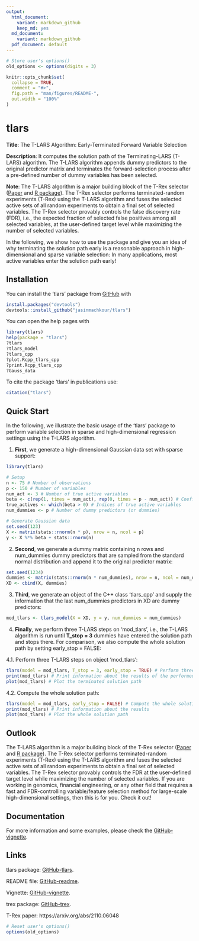 ```yaml
---
output:
  html_document:
    variant: markdown_github
    keep_md: yes
  md_document:
    variant: markdown_github
  pdf_document: default
---
```


<!-- README.md is generated from README.Rmd. Please edit that file -->

```r
# Store user's options()
old_options <- options(digits = 3)

knitr::opts_chunk$set(
  collapse = TRUE,
  comment = "#>",
  fig.path = "man/figures/README-",
  out.width = "100%"
)
```

# tlars
**Title**: The T-LARS Algorithm: Early-Terminated Forward Variable Selection

**Description**: It computes the solution path of the Terminating-LARS (T-LARS) algorithm. The T-LARS algorithm appends dummy predictors to the original predictor matrix and terminates the forward-selection process after a pre-defined number of dummy variables has been selected.

**Note**: The T-LARS algorithm is a major building block of the T-Rex selector ([Paper](https://arxiv.org/abs/2110.06048) and [R package](https://github.com/jasinmachkour/trex)). The T-Rex selector performs terminated-random experiments (T-Rex) using the T-LARS algorithm and fuses the selected active sets of all random experiments to obtain a final set of selected variables. The T-Rex selector provably controls the false discovery rate (FDR), i.e., the expected fraction of selected false positives among all selected variables, at the user-defined target level while maximizing the number of selected variables.

In the following, we show how to use the package and give you an idea of why terminating the solution path early is a reasonable approach in high-dimensional and sparse variable selection: In many applications, most active variables enter the solution path early!

## Installation
You can install the 'tlars' package from [GitHub](https://github.com/jasinmachkour/tlars) with 

``` r
install.packages("devtools")
devtools::install_github("jasinmachkour/tlars")
```

You can open the help pages with
```r
library(tlars)
help(package = "tlars")
?tlars
?tlars_model
?tlars_cpp
?plot.Rcpp_tlars_cpp
?print.Rcpp_tlars_cpp
?Gauss_data
```

To cite the package 'tlars' in publications use:
```r
citation("tlars")
```


## Quick Start
In the following, we illustrate the basic usage of the 'tlars' package to perform variable selection in sparse and high-dimensional regression settings using the T-LARS algorithm.

1. **First**, we generate a high-dimensional Gaussian data set with sparse support:

```r
library(tlars)

# Setup
n <- 75 # Number of observations
p <- 150 # Number of variables
num_act <- 3 # Number of true active variables
beta <- c(rep(1, times = num_act), rep(0, times = p - num_act)) # Coefficient vector
true_actives <- which(beta > 0) # Indices of true active variables
num_dummies <- p # Number of dummy predictors (or dummies)

# Generate Gaussian data
set.seed(123)
X <- matrix(stats::rnorm(n * p), nrow = n, ncol = p)
y <- X %*% beta + stats::rnorm(n)
```

2. **Second**, we generate a dummy matrix containing n rows and num_dummies dummy predictors that are sampled from the standard normal distribution and append it to the original predictor matrix:

```r
set.seed(1234)
dummies <- matrix(stats::rnorm(n * num_dummies), nrow = n, ncol = num_dummies)
XD <- cbind(X, dummies)
```

3. **Third**, we generate an object of the C++ class 'tlars_cpp' and supply the information that the last num_dummies predictors in XD are dummy predictors:

```r
mod_tlars <- tlars_model(X = XD, y = y, num_dummies = num_dummies)
```

4. **Finally**, we perform three T-LARS steps on 'mod_tlars', i.e., the T-LARS algorithm is run until **T_stop = 3** dummies have entered the solution path and stops there. For comparison, we also compute the whole solution path by setting early_stop = FALSE:

4.1. Perform three T-LARS steps on object 'mod_tlars':

```r
tlars(model = mod_tlars, T_stop = 3, early_stop = TRUE) # Perform three T-LARS steps on object "mod_tlars"
print(mod_tlars) # Print information about the results of the performed T-LARS steps
plot(mod_tlars) # Plot the terminated solution path
```

4.2. Compute the whole solution path:

```r
tlars(model = mod_tlars, early_stop = FALSE) # Compute the whole solution path
print(mod_tlars) # Print information about the results
plot(mod_tlars) # Plot the whole solution path
```

## Outlook
The T-LARS algorithm is a major building block of the T-Rex selector ([Paper](https://arxiv.org/abs/2110.06048) and [R package](https://github.com/jasinmachkour/trex)). The T-Rex selector performs terminated-random experiments (T-Rex) using the T-LARS algorithm and fuses the selected active sets of all random experiments to obtain a final set of selected variables. The T-Rex selector provably controls the FDR at the user-defined target level while maximizing the number of selected variables. If you are working in genomics, financial engineering, or any other field that requires a fast and FDR-controlling variable/feature selection method for large-scale high-dimensional settings, then this is for you. Check it out!

## Documentation
For more information and some examples, please check the
[GitHub-vignette](https://htmlpreview.github.io/?https://github.com/jasinmachkour/tlars/blob/main/vignettes/tlars_variable_selection.html).


## Links
tlars package: [GitHub-tlars](https://github.com/jasinmachkour/tlars).

README file: [GitHub-readme](https://htmlpreview.github.io/?https://github.com/jasinmachkour/tlars/blob/main/README.html).

Vignette: [GitHub-vignette](https://htmlpreview.github.io/?https://github.com/jasinmachkour/tlars/blob/main/vignettes/tlars_variable_selection.html).

trex package: [GitHub-trex](https://github.com/jasinmachkour/trex).

T-Rex paper: https://arxiv.org/abs/2110.06048

```r
# Reset user's options()
options(old_options)
```
